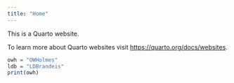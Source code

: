 ---
title: "Home"
---

This is a Quarto website.

To learn more about Quarto websites visit <https://quarto.org/docs/websites>.

```{r}
owh = "OWHolmes"
ldb = "LDBrandeis"
print(owh)
```
